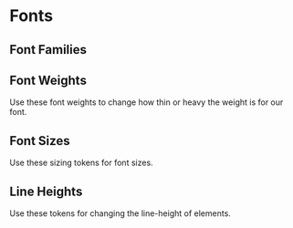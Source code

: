 
<Meta title="Design Tokens/Fonts" />

# Fonts

## Font Families

<DesignTokenDocBlock categoryName="FontFamily" />

## Font Weights

Use these font weights to change how thin or heavy the weight is for our font.

<DesignTokenDocBlock categoryName="FontWeight" />

## Font Sizes

Use these sizing tokens for font sizes.

<DesignTokenDocBlock categoryName="FontSize" />

## Line Heights

Use these tokens for changing the line-height of elements.

<DesignTokenDocBlock categoryName="LineHeight" />
